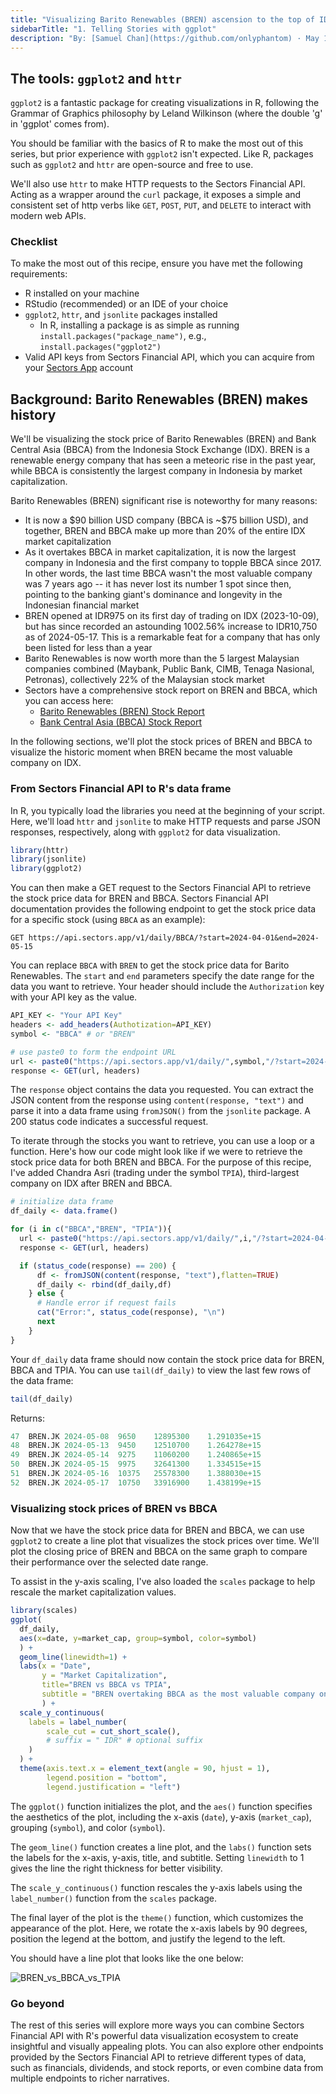 ```yaml
---
title: "Visualizing Barito Renewables (BREN) ascension to the top of IDX"
sidebarTitle: "1. Telling Stories with ggplot"
description: "By: [Samuel Chan](https://github.com/onlyphantom) · May 18, 2024"
---
```


## The tools: `ggplot2` and `httr`

`ggplot2` is a fantastic package for creating visualizations in R, following the Grammar of Graphics philosophy by Leland Wilkinson (where the double 'g' in 'ggplot' comes from).

You should be familiar with the basics of R to make the most out of this series, but prior experience with `ggplot2` isn't expected. Like R, packages such as `ggplot2` and `httr` are open-source and free to use.

We'll also use `httr` to make HTTP requests to the Sectors Financial API. Acting as a wrapper around the `curl` package, it exposes a simple and consistent set of http verbs like `GET`, `POST`, `PUT`, and `DELETE` to interact with modern web APIs.

### Checklist

To make the most out of this recipe, ensure you have met the following requirements:

- R installed on your machine
- RStudio (recommended) or an IDE of your choice
- `ggplot2`, `httr`, and `jsonlite` packages installed
  - In R, installing a package is as simple as running `install.packages("package_name")`, e.g., `install.packages("ggplot2")`
- Valid API keys from Sectors Financial API, which you can acquire from your [Sectors App](https://sectors.app/api) account

## Background: Barito Renewables (BREN) makes history

We'll be visualizing the stock price of Barito Renewables (BREN) and Bank Central Asia (BBCA) from the Indonesia Stock Exchange (IDX). BREN is a renewable energy company that has seen a meteoric rise in the past year, while BBCA is consistently the largest company in Indonesia by market capitalization.

Barito Renewables (BREN) significant rise is noteworthy for many reasons:

- It is now a \$90 billion USD company (BBCA is ~\$75 billion USD), and together, BREN and BBCA make up more than 20% of the entire IDX market capitalization
- As it overtakes BBCA in market capitalization, it is now the largest company in Indonesia and the first company to topple BBCA since 2017. In other words, the last time BBCA wasn't the most valuable company was 7 years ago -- it has never lost its number 1 spot since then, pointing to the banking giant's dominance and longevity in the Indonesian financial market
- BREN opened at IDR975 on its first day of trading on IDX (2023-10-09), but has since recorded an astounding 1002.56% increase to IDR10,750 as of 2024-05-17. This is a remarkable feat for a company that has only been listed for less than a year
- Barito Renewables is now worth more than the 5 largest Malaysian companies combined (Maybank, Public Bank, CIMB, Tenaga Nasional, Petronas), collectively 22% of the Malaysian stock market
- Sectors have a comprehensive stock report on BREN and BBCA, which you can access here:
  - [Barito Renewables (BREN) Stock Report](https://sectors.app/idx/BREN)
  - [Bank Central Asia (BBCA) Stock Report](https://sectors.app/idx/BBCA)

In the following sections, we'll plot the stock prices of BREN and BBCA to visualize the historic moment when BREN became the most valuable company on IDX.

### From Sectors Financial API to R's data frame

In R, you typically load the libraries you need at the beginning of your script. Here, we'll load `httr` and `jsonlite` to make HTTP requests and parse JSON responses, respectively, along with `ggplot2` for data visualization.

```R
library(httr)
library(jsonlite)
library(ggplot2)
```

You can then make a GET request to the Sectors Financial API to retrieve the stock price data for BREN and BBCA. Sectors Financial API documentation provides the following endpoint to get the stock price data for a specific stock (using `BBCA` as an example):

```
GET https://api.sectors.app/v1/daily/BBCA/?start=2024-04-01&end=2024-05-15
```

You can replace `BBCA` with `BREN` to get the stock price data for Barito Renewables. The `start` and `end` parameters specify the date range for the data you want to retrieve. Your header should include the `Authorization` key with your API key as the value.

```R
API_KEY <- "Your API Key"
headers <- add_headers(Authotization=API_KEY)
symbol <- "BBCA" # or "BREN"

# use paste0 to form the endpoint URL
url <- paste0("https://api.sectors.app/v1/daily/",symbol,"/?start=2024-04-01&end=2024-05-15")
response <- GET(url, headers)
```

The `response` object contains the data you requested. You can extract the JSON content from the response using `content(response, "text")` and parse it into a data frame using `fromJSON()` from the `jsonlite` package. A 200 status code indicates a successful request.

To iterate through the stocks you want to retrieve, you can use a loop or a function. Here's how our code might look like if we were to retrieve the stock price data for both BREN and BBCA. For the purpose of this recipe, I've added Chandra Asri (trading under the symbol `TPIA`), third-largest company on IDX after BREN and BBCA.

```R
# initialize data frame
df_daily <- data.frame()

for (i in c("BBCA","BREN", "TPIA")){
  url <- paste0("https://api.sectors.app/v1/daily/",i,"/?start=2024-04-01&end=2024-05-18")
  response <- GET(url, headers)

  if (status_code(response) == 200) {
      df <- fromJSON(content(response, "text"),flatten=TRUE)
      df_daily <- rbind(df_daily,df)
    } else {
      # Handle error if request fails
      cat("Error:", status_code(response), "\n")
      next
    }
}
```

Your `df_daily` data frame should now contain the stock price data for BREN, BBCA and TPIA. You can use `tail(df_daily)` to view the last few rows of the data frame:

```R
tail(df_daily)
```

Returns:

```R
47	BREN.JK	2024-05-08	9650	12895300	1.291035e+15
48	BREN.JK	2024-05-13	9450	12510700	1.264278e+15
49	BREN.JK	2024-05-14	9275	11060200	1.240865e+15
50	BREN.JK	2024-05-15	9975	32641300	1.334515e+15
51	BREN.JK	2024-05-16	10375	25578300	1.388030e+15
52	BREN.JK	2024-05-17	10750	33916900	1.438199e+15
```

### Visualizing stock prices of BREN vs BBCA

Now that we have the stock price data for BREN and BBCA, we can use `ggplot2` to create a line plot that visualizes the stock prices over time. We'll plot the closing price of BREN and BBCA on the same graph to compare their performance over the selected date range.

To assist in the y-axis scaling, I've also loaded the `scales` package to help rescale the market capitalization values.

```R
library(scales)
ggplot(
  df_daily,
  aes(x=date, y=market_cap, group=symbol, color=symbol)
  ) +
  geom_line(linewidth=1) +
  labs(x = "Date",
       y = "Market Capitalization",
       title="BREN vs BBCA vs TPIA",
       subtitle = "BREN overtaking BBCA as the most valuable company on IDX"
       ) +
  scale_y_continuous(
    labels = label_number(
        scale_cut = cut_short_scale(),
        # suffix = " IDR" # optional suffix
    )
  ) +
  theme(axis.text.x = element_text(angle = 90, hjust = 1),
        legend.position = "bottom",
        legend.justification = "left")
```

The `ggplot()` function initializes the plot, and the `aes()` function specifies the aesthetics of the plot, including the x-axis (`date`), y-axis (`market_cap`), grouping (`symbol`), and color (`symbol`).

The `geom_line()` function creates a line plot, and the `labs()` function sets the labels for the x-axis, y-axis, title, and subtitle. Setting `linewidth` to 1 gives the line the right thickness for better visibility.

The `scale_y_continuous()` function rescales the y-axis labels using the `label_number()` function from the `scales` package.

The final layer of the plot is the `theme()` function, which customizes the appearance of the plot. Here, we rotate the x-axis labels by 90 degrees, position the legend at the bottom, and justify the legend to the left.

You should have a line plot that looks like the one below:

![BREN_vs_BBCA_vs_TPIA](/recipes/animated-plots-in-r/images/bren_bbca_tpia.png)

### Go beyond

The rest of this series will explore more ways you can combine Sectors Financial API with R's powerful data visualization ecosystem to create insightful and visually appealing plots. You can also explore other endpoints provided by the Sectors Financial API to retrieve different types of data, such as financials, dividends, and stock reports, or even combine data from multiple endpoints to richer narratives.
